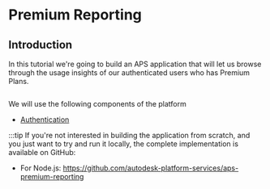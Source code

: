 
# Premium Reporting

## Introduction

In this tutorial we're going to build an APS application that will let us browse through the usage insights of our authenticated users who has Premium Plans.

<Image img={PreviewUrl1} />

We will use the following components of the platform

- [Authentication](https://aps.autodesk.com/en/docs/oauth/v2/developers_guide/overview)

:::tip
If you're not interested in building the application from scratch, and you just want to try
and run it locally, the complete implementation is available on GitHub:

- For Node.js: https://github.com/autodesk-platform-services/aps-premium-reporting
